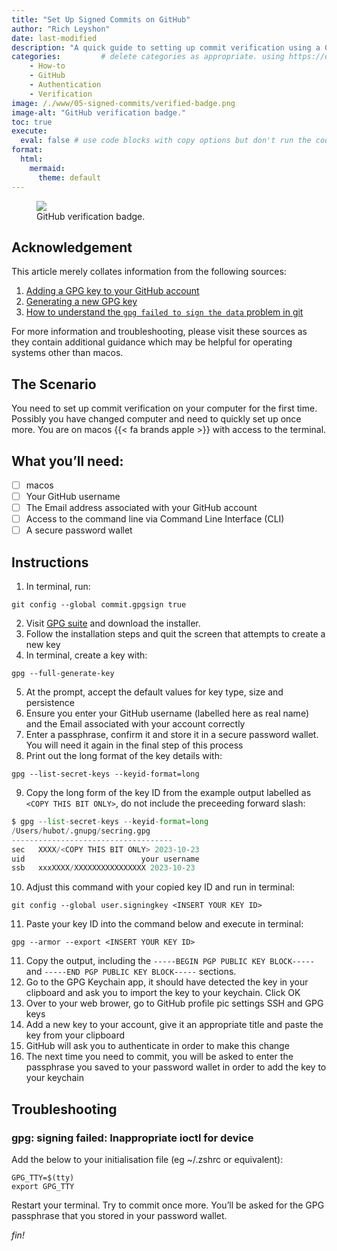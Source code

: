 ```yaml
---
title: "Set Up Signed Commits on GitHub"
author: "Rich Leyshon"
date: last-modified
description: "A quick guide to setting up commit verification using a GPG key."
categories:         # delete categories as appropriate. using https://diataxis.fr/ documentation definitions.
    - How-to
    - GitHub
    - Authentication
    - Verification
image: /./www/05-signed-commits/verified-badge.png
image-alt: "GitHub verification badge."
toc: true 
execute: 
  eval: false # use code blocks with copy options but don't run the code
format:
  html:
    mermaid:
      theme: default
---
```

<figure class=center>
  <img class="shaded_box" src="/./www/05-signed-commits/verified-badge.png"></img>
  <figcaption>GitHub verification badge.</figcaption>
</figure>

## Acknowledgement

This article merely collates information from the following sources:

1. [Adding a GPG key to your GitHub account](https://docs.github.com/en/authentication/managing-commit-signature-verification/adding-a-gpg-key-to-your-github-account)
2. [Generating a new GPG key](https://docs.github.com/en/authentication/managing-commit-signature-verification/generating-a-new-gpg-key)
3. [How to understand the `gpg failed to sign the data` problem in git](https://gist.github.com/paolocarrasco/18ca8fe6e63490ae1be23e84a7039374)

For more information and troubleshooting, please visit these sources as they
contain additional guidance which may be helpful for operating systems other
than macos.

## The Scenario

You need to set up commit verification on your computer for the first time.
Possibly you have changed computer and need to quickly set up once more. You
are on macos {{< fa brands apple >}} with access to the terminal.

## What you'll need:

- [ ] macos
- [ ] Your GitHub username
- [ ] The Email address associated with your GitHub account
- [ ] Access to the command line via Command Line Interface (CLI)
- [ ] A secure password wallet

## Instructions

1. In terminal, run:
```.python
git config --global commit.gpgsign true
```
2. Visit [GPG suite](https://gpgtools.org/) and download the installer. 
3. Follow the installation steps and quit the screen that attempts to create a
new key
4. In terminal, create a key with:
```.python
gpg --full-generate-key
```
5. At the prompt, accept the default values for key type, size and persistence
6. Ensure you enter your GitHub username (labelled here as real name) and the
Email associated with your account correctly
7. Enter a passphrase, confirm it and store it in a secure password wallet. You
will need it again in the final step of this process
8. Print out the long format of the key details with:
```.python
gpg --list-secret-keys --keyid-format=long
```
9. Copy the long form of the key ID from the example output labelled as
`<COPY THIS BIT ONLY>`, do not include the preceeding forward slash:
```python
$ gpg --list-secret-keys --keyid-format=long
/Users/hubot/.gnupg/secring.gpg
------------------------------------
sec   XXXX/<COPY THIS BIT ONLY> 2023-10-23 
uid                          your username
ssb   xxxXXXX/XXXXXXXXXXXXXXXX 2023-10-23

```
10. Adjust this command with your copied key ID and run in terminal:
```.python
git config --global user.signingkey <INSERT YOUR KEY ID>

```
11. Paste your key ID into the command below and execute in terminal: 
```.python
gpg --armor --export <INSERT YOUR KEY ID>
```
11. Copy the output, including the `-----BEGIN PGP PUBLIC KEY BLOCK-----`  and
`-----END PGP PUBLIC KEY BLOCK-----` sections.
12. Go to the GPG Keychain app, it should have detected the key in your
clipboard and ask you to import the key to your keychain. Click OK
13. Over to your web brower, go to GitHub <i class="fa-solid fa-arrow-right"></i> profile pic <i class="fa-solid fa-arrow-right"></i> settings <i class="fa-solid fa-arrow-right"></i> SSH and GPG keys
14. Add a new key to your account, give it an appropriate title and paste the
key from your clipboard
15. GitHub will ask you to authenticate in order to make this change
16. The next time you need to commit, you will be asked to enter the passphrase
you saved to your password wallet in order to add the key to your keychain

## Troubleshooting

:::{.callout-caution collapse="true"}

### gpg: signing failed: Inappropriate ioctl for device

Add the below to your initialisation file (eg ~/.zshrc or equivalent):  

```.python
GPG_TTY=$(tty)
export GPG_TTY
```
Restart your terminal. Try to commit once more. You’ll be asked for the GPG
passphrase that you stored in your password wallet.
:::

<p id=fin><i>fin!</i></p>
